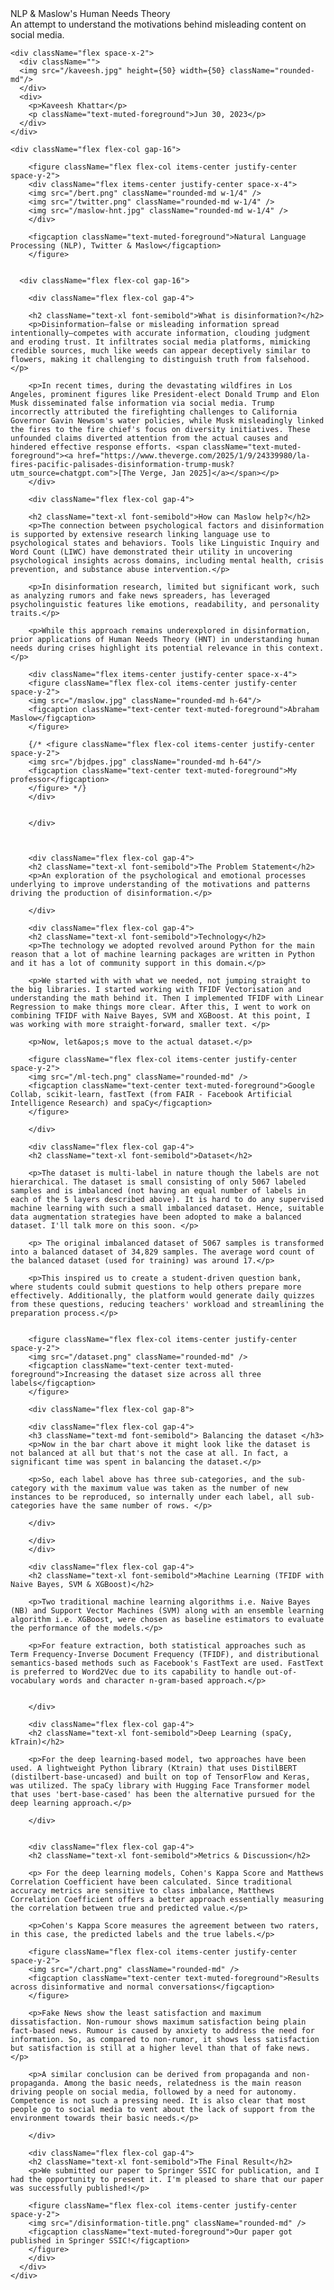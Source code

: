 <div className="animate-in prose">
  <div className="flex flex-col gap-4">
      <div className="text-3xl font-bold leading-tight tracking-tight text-primary">
        NLP & Maslow's Human Needs Theory
      </div>
      <div className="text-muted-foreground">
        An attempt to understand the motivations behind misleading content on social media.
      </div>

    <div className="flex space-x-2">
      <div className="">
      <img src="/kaveesh.jpg" height={50} width={50} className="rounded-md"/>
      </div>
      <div>
        <p>Kaveesh Khattar</p>
        <p className="text-muted-foreground">Jun 30, 2023</p>
      </div>
    </div>

    <div className="flex flex-col gap-16">

        <figure className="flex flex-col items-center justify-center space-y-2">
        <div className="flex items-center justify-center space-x-4">
        <img src="/bert.png" className="rounded-md w-1/4" />
        <img src="/twitter.png" className="rounded-md w-1/4" />
        <img src="/maslow-hnt.jpg" className="rounded-md w-1/4" />
        </div>

        <figcaption className="text-muted-foreground">Natural Language Processing (NLP), Twitter & Maslow</figcaption>
        </figure>


      <div className="flex flex-col gap-16">

        <div className="flex flex-col gap-4">

        <h2 className="text-xl font-semibold">What is disinformation?</h2>
        <p>Disinformation—false or misleading information spread intentionally—competes with accurate information, clouding judgment and eroding trust. It infiltrates social media platforms, mimicking credible sources, much like weeds can appear deceptively similar to flowers, making it challenging to distinguish truth from falsehood.</p>

        <p>In recent times, during the devastating wildfires in Los Angeles, prominent figures like President-elect Donald Trump and Elon Musk disseminated false information via social media. Trump incorrectly attributed the firefighting challenges to California Governor Gavin Newsom's water policies, while Musk misleadingly linked the fires to the fire chief's focus on diversity initiatives. These unfounded claims diverted attention from the actual causes and hindered effective response efforts. <span className="text-muted-foreground"><a href="https://www.theverge.com/2025/1/9/24339980/la-fires-pacific-palisades-disinformation-trump-musk?utm_source=chatgpt.com">[The Verge, Jan 2025]</a></span></p>
        </div>

        <div className="flex flex-col gap-4">

        <h2 className="text-xl font-semibold">How can Maslow help?</h2>
        <p>The connection between psychological factors and disinformation is supported by extensive research linking language use to psychological states and behaviors. Tools like Linguistic Inquiry and Word Count (LIWC) have demonstrated their utility in uncovering psychological insights across domains, including mental health, crisis prevention, and substance abuse intervention.</p>

        <p>In disinformation research, limited but significant work, such as analyzing rumors and fake news spreaders, has leveraged psycholinguistic features like emotions, readability, and personality traits.</p>

        <p>While this approach remains underexplored in disinformation, prior applications of Human Needs Theory (HNT) in understanding human needs during crises highlight its potential relevance in this context.</p>

        <div className="flex items-center justify-center space-x-4">
        <figure className="flex flex-col items-center justify-center space-y-2">
        <img src="/maslow.jpg" className="rounded-md h-64"/>
        <figcaption className="text-center text-muted-foreground">Abraham Maslow</figcaption>
        </figure>

        {/* <figure className="flex flex-col items-center justify-center space-y-2">
        <img src="/bjdpes.jpg" className="rounded-md h-64"/>
        <figcaption className="text-center text-muted-foreground">My professor</figcaption>
        </figure> */}
        </div>


        </div>



        <div className="flex flex-col gap-4">
        <h2 className="text-xl font-semibold">The Problem Statement</h2>
        <p>An exploration of the psychological and emotional processes underlying to improve understanding of the motivations and patterns driving the production of disinformation.</p>

        </div>

        <div className="flex flex-col gap-4">
        <h2 className="text-xl font-semibold">Technology</h2>
        <p>The technology we adopted revolved around Python for the main reason that a lot of machine learning packages are written in Python and it has a lot of community support in this domain.</p>

        <p>We started with with what we needed, not jumping straight to the big libraries. I started working with TFIDF Vectorisation and understanding the math behind it. Then I implemented TFIDF with Linear Regression to make things more clear. After this, I went to work on combining TFIDF with Naive Bayes, SVM and XGBoost. At this point, I was working with more straight-forward, smaller text. </p>

        <p>Now, let&apos;s move to the actual dataset.</p>

        <figure className="flex flex-col items-center justify-center space-y-2">
        <img src="/ml-tech.png" className="rounded-md" />
        <figcaption className="text-center text-muted-foreground">Google Collab, scikit-learn, fastText (from FAIR - Facebook Artificial Intelligence Research) and spaCy</figcaption>
        </figure>

        </div>

        <div className="flex flex-col gap-4">
        <h2 className="text-xl font-semibold">Dataset</h2>

        <p>The dataset is multi-label in nature though the labels are not hierarchical. The dataset is small consisting of only 5067 labeled samples and is imbalanced (not having an equal number of labels in each of the 5 layers described above). It is hard to do any supervised machine learning with such a small imbalanced dataset. Hence, suitable data augmentation strategies have been adopted to make a balanced dataset. I'll talk more on this soon. </p>

        <p> The original imbalanced dataset of 5067 samples is transformed into a balanced dataset of 34,829 samples. The average word count of the balanced dataset (used for training) was around 17.</p>

        <p>This inspired us to create a student-driven question bank, where students could submit questions to help others prepare more effectively. Additionally, the platform would generate daily quizzes from these questions, reducing teachers' workload and streamlining the preparation process.</p>


        <figure className="flex flex-col items-center justify-center space-y-2">
        <img src="/dataset.png" className="rounded-md" />
        <figcaption className="text-center text-muted-foreground">Increasing the dataset size across all three labels</figcaption>
        </figure>

        <div className="flex flex-col gap-8">

        <div className="flex flex-col gap-4">
        <h3 className="text-md font-semibold"> Balancing the dataset </h3>
        <p>Now in the bar chart above it might look like the dataset is not balanced at all but that's not the case at all. In fact, a significant time was spent in balancing the dataset.</p>

        <p>So, each label above has three sub-categories, and the sub-category with the maximum value was taken as the number of new instances to be reproduced, so internally under each label, all sub-categories have the same number of rows. </p>

        </div>
        
        </div>
        </div>

        <div className="flex flex-col gap-4">
        <h2 className="text-xl font-semibold">Machine Learning (TFIDF with Naive Bayes, SVM & XGBoost)</h2>

        <p>Two traditional machine learning algorithms i.e. Naive Bayes (NB) and Support Vector Machines (SVM) along with an ensemble learning algorithm i.e. XGBoost, were chosen as baseline estimators to evaluate the performance of the models.</p>

        <p>For feature extraction, both statistical approaches such as Term Frequency-Inverse Document Frequency (TFIDF), and distributional semantics-based methods such as Facebook's FastText are used. FastText is preferred to Word2Vec due to its capability to handle out-of-vocabulary words and character n-gram-based approach.</p>


        </div>

        <div className="flex flex-col gap-4">
        <h2 className="text-xl font-semibold">Deep Learning (spaCy, kTrain)</h2>

        <p>For the deep learning-based model, two approaches have been used. A lightweight Python library (Ktrain) that uses DistilBERT (distilbert-base-uncased) and built on top of TensorFlow and Keras, was utilized. The spaCy library with Hugging Face Transformer model that uses 'bert-base-cased' has been the alternative pursued for the deep learning approach.</p>

        </div>


        <div className="flex flex-col gap-4">
        <h2 className="text-xl font-semibold">Metrics & Discussion</h2>

        <p> For the deep learning models, Cohen's Kappa Score and Matthews Correlation Coefficient have been calculated. Since traditional accuracy metrics are sensitive to class imbalance, Matthews Correlation Coefficient offers a better approach essentially measuring the correlation between true and predicted value.</p>

        <p>Cohen's Kappa Score measures the agreement between two raters, in this case, the predicted labels and the true labels.</p>

        <figure className="flex flex-col items-center justify-center space-y-2">
        <img src="/chart.png" className="rounded-md" />
        <figcaption className="text-center text-muted-foreground">Results across disinformative and normal conversations</figcaption>
        </figure>

        <p>Fake News show the least satisfaction and maximum dissatisfaction. Non-rumour shows maximum satisfaction being plain fact-based news. Rumour is caused by anxiety to address the need for information. So, as compared to non-rumor, it shows less satisfaction but satisfaction is still at a higher level than that of fake news.</p>

        <p>A similar conclusion can be derived from propaganda and non-propaganda. Among the basic needs, relatedness is the main reason driving people on social media, followed by a need for autonomy. Competence is not such a pressing need. It is also clear that most people go to social media to vent about the lack of support from the environment towards their basic needs.</p>

        </div>

        <div className="flex flex-col gap-4">
        <h2 className="text-xl font-semibold">The Final Result</h2>
        <p>We submitted our paper to Springer SSIC for publication, and I had the opportunity to present it. I'm pleased to share that our paper was successfully published!</p>

        <figure className="flex flex-col items-center justify-center space-y-2">
        <img src="/disinformation-title.png" className="rounded-md" />
        <figcaption className="text-muted-foreground">Our paper got published in Springer SSIC!</figcaption>
        </figure>
        </div>
      </div>
    </div>

  </div>
</div>
